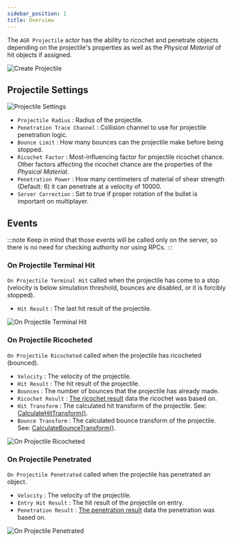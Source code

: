 ```yaml
---
sidebar_position: 1
title: Overview
---
```



The `AGR Projectile` actor has the ability to ricochet and penetrate objects
depending on the projectile's properties as well as the *Physical Material* of hit
objects if assigned.

![Create Projectile](_static/img/overview/create-projectile.png)

## Projectile Settings

![Projectile Settings](_static/img/overview/projectile-settings.png)

* `Projectile Radius` : Radius of the projectile.
* `Penetration Trace Channel` : Collision channel to use for projectile
penetration logic.
* `Bounce Limit` : How many bounces can the projectile make before being stopped.
* `Ricochet Factor` : Most-influencing factor for projectile ricochet chance.
Other factors affecting the ricochet chance are the properties of the *Physical
Material*.
* `Penetration Power` : How many centimeters of material of shear strength
(Default: 6) it can penetrate at a velocity of 10000.
* `Server Correction` : Set to true if proper rotation of the bullet is
important on multiplayer.

## Events

:::note
Keep in mind that those events will be called only on the server, so there is
no need for checking authority nor using RPCs.
:::

### On Projectile Terminal Hit

`On Projectile Terminal Hit` called when the projectile has come to a stop
(velocity is below simulation threshold, bounces are disabled, or it is forcibly
stopped).

* `Hit Result` <Step text="1"/> : The last hit result of the projectile.

![On Projectile Terminal Hit](_static/img/overview/on-projectile-terminal-hit.png)

### On Projectile Ricocheted

`On Projectile Ricocheted` called when the projectile has ricocheted (bounced).

* `Velocity` <Step text="1"/> : The velocity of the projectile.
* `Hit Result` <Step text="2"/> : The hit result of the projectile.
* `Bounces` <Step text="3"/> : The number of bounces that the projectile has
already made.
* `Ricochet Result` <Step text="4"/> : [The ricochet result](/docs/projectile-module/types#ricochet-result)
data the ricochet was based on.
* `Hit Transform` <Step text="5"/> : The calculated hit transform of the
projectile. See: [CalculateHitTransform()](/docs/projectile-module/projectile/functions#calculate-hit-transform).
* `Bounce Transform` <Step text="6"/> : The calculated bounce transform of the
projectile. See: [CalculateBounceTransform()](/docs/projectile-module/projectile/functions#calculate-bounce-transform).

![On Projectile Ricocheted](_static/img/overview/on-projectile-ricocheted.png)

### On Projectile Penetrated

`On Projectile Penetrated` called when the projectile has penetrated an object.

* `Velocity` <Step text="1"/> : The velocity of the projectile.
* `Entry Hit Result` <Step text="2"/> : The hit result of the projectile on
entry.
* `Penetration Result` <Step text="3"/> : [The penetration result](/docs/projectile-module/types#penetration-result)
data the penetration was based on.

![On Projectile Penetrated](_static/img/overview/on-projectile-penetrated.png)
